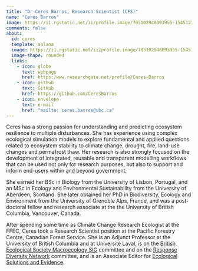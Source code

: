 ```yaml
---
title: "Dr Ceres Barros, Research Scientist (CFS)"
name: "Ceres Barros"
image: https://i1.rgstatic.net/ii/profile.image/705102948093955-1545121051789_Q512/Ceres-Barros.jpg
comments: false
about: 
  id: ceres
  template: solana
  image: https://i1.rgstatic.net/ii/profile.image/705102948093955-1545121051789_Q512/Ceres-Barros.jpg
  image-shape: rounded
  links: 
    - icon: globe
      text: webpage
      href: https:/www.researchgate.net/profile/Ceres-Barros
    - icon: github
      text: GitHub
      href: https://github.com/CeresBarros
    - icon: envelope
      text: e-mail
      href: "mailto: ceres.barros@ubc.ca"
---
```


:::{#ceres}

Ceres has a strong passion for understanding and predicting ecosystem
resilience to multiple disturbances. She has experience using complex
ecological simulation models to explore fundamental and applied
questions related to ecosystem stability to climate change, drought,
fire, land-use changes and permafrost thaw. Her research is also
strongly focused on the development of integrated, reusable and
transparent modelling workflows that can be used not only for research
purposes, but also to support and inform end-users within and beyond
government. 

She earned her BSc in Biology from the University of Lisbon,
Portugal, and an MSc in Ecology and Environmental Sustainability from
the University of Aberdeen, Scotland. She later obtained her PhD in
Biodiversity, Ecology and Environment from the University of Grenoble
Alps, France, and was a post-doctoral fellow and research associate at
the the University of British Columbia, Vancouver, Canada.

After spending some time as Climate Change Research Ecologist at the FFEC,
Ceres took a Research Scientist position at the Pacific Forestry Centre, 
Canadian Forest Service. She is an Adjunct Professor at the University of 
British Columbia and at Université Laval, is on the 
[British Ecological Society Macroecology SIG](https://www.britishecologicalsociety.org/membership-community/special-interest-groups/macroecology/) 
committee and on the 
[Response Diversity Network](https://responsediversitynetwork.github.io/RDN-website/who-we-are.html)
committee, and is an Associate Editor for [Ecological Solutions and
Evidence](https://besjournals.onlinelibrary.wiley.com/journal/26888319).

:::